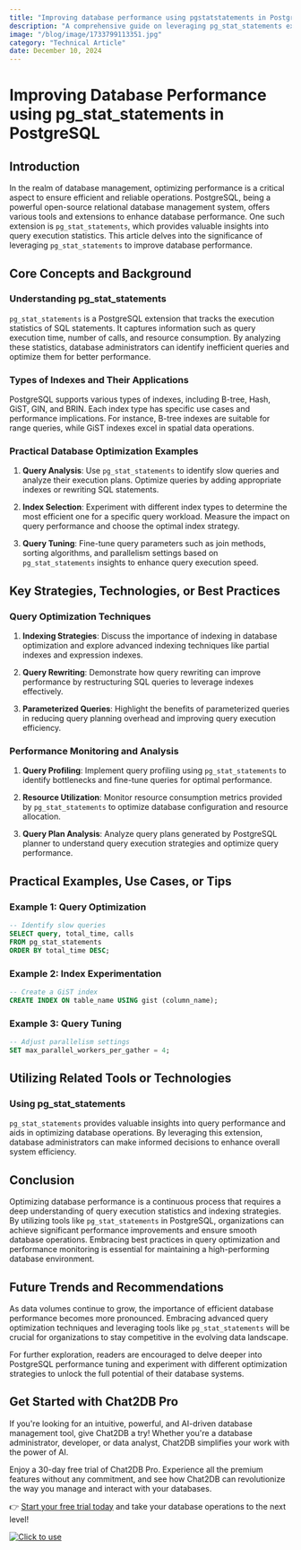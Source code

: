 ```yaml
---
title: "Improving database performance using pgstatstatements in PostgreSQL"
description: "A comprehensive guide on leveraging pg_stat_statements extension in PostgreSQL to enhance database performance."
image: "/blog/image/1733799113351.jpg"
category: "Technical Article"
date: December 10, 2024
---
```


# Improving Database Performance using pg_stat_statements in PostgreSQL


<Authors date="December 10, 2024">
  <Author name="Rowan Hill" link="https://chat2db.ai" />
</Authors>

## Introduction

In the realm of database management, optimizing performance is a critical aspect to ensure efficient and reliable operations. PostgreSQL, being a powerful open-source relational database management system, offers various tools and extensions to enhance database performance. One such extension is `pg_stat_statements`, which provides valuable insights into query execution statistics. This article delves into the significance of leveraging `pg_stat_statements` to improve database performance.

## Core Concepts and Background

### Understanding pg_stat_statements

`pg_stat_statements` is a PostgreSQL extension that tracks the execution statistics of SQL statements. It captures information such as query execution time, number of calls, and resource consumption. By analyzing these statistics, database administrators can identify inefficient queries and optimize them for better performance.

### Types of Indexes and Their Applications

PostgreSQL supports various types of indexes, including B-tree, Hash, GiST, GIN, and BRIN. Each index type has specific use cases and performance implications. For instance, B-tree indexes are suitable for range queries, while GiST indexes excel in spatial data operations.

### Practical Database Optimization Examples

1. **Query Analysis**: Use `pg_stat_statements` to identify slow queries and analyze their execution plans. Optimize queries by adding appropriate indexes or rewriting SQL statements.

2. **Index Selection**: Experiment with different index types to determine the most efficient one for a specific query workload. Measure the impact on query performance and choose the optimal index strategy.

3. **Query Tuning**: Fine-tune query parameters such as join methods, sorting algorithms, and parallelism settings based on `pg_stat_statements` insights to enhance query execution speed.

## Key Strategies, Technologies, or Best Practices

### Query Optimization Techniques

1. **Indexing Strategies**: Discuss the importance of indexing in database optimization and explore advanced indexing techniques like partial indexes and expression indexes.

2. **Query Rewriting**: Demonstrate how query rewriting can improve performance by restructuring SQL queries to leverage indexes effectively.

3. **Parameterized Queries**: Highlight the benefits of parameterized queries in reducing query planning overhead and improving query execution efficiency.

### Performance Monitoring and Analysis

1. **Query Profiling**: Implement query profiling using `pg_stat_statements` to identify bottlenecks and fine-tune queries for optimal performance.

2. **Resource Utilization**: Monitor resource consumption metrics provided by `pg_stat_statements` to optimize database configuration and resource allocation.

3. **Query Plan Analysis**: Analyze query plans generated by PostgreSQL planner to understand query execution strategies and optimize query performance.

## Practical Examples, Use Cases, or Tips

### Example 1: Query Optimization

```sql
-- Identify slow queries
SELECT query, total_time, calls
FROM pg_stat_statements
ORDER BY total_time DESC;
```

### Example 2: Index Experimentation

```sql
-- Create a GiST index
CREATE INDEX ON table_name USING gist (column_name);
```

### Example 3: Query Tuning

```sql
-- Adjust parallelism settings
SET max_parallel_workers_per_gather = 4;
```

## Utilizing Related Tools or Technologies

### Using pg_stat_statements

`pg_stat_statements` provides valuable insights into query performance and aids in optimizing database operations. By leveraging this extension, database administrators can make informed decisions to enhance overall system efficiency.

## Conclusion

Optimizing database performance is a continuous process that requires a deep understanding of query execution statistics and indexing strategies. By utilizing tools like `pg_stat_statements` in PostgreSQL, organizations can achieve significant performance improvements and ensure smooth database operations. Embracing best practices in query optimization and performance monitoring is essential for maintaining a high-performing database environment.

## Future Trends and Recommendations

As data volumes continue to grow, the importance of efficient database performance becomes more pronounced. Embracing advanced query optimization techniques and leveraging tools like `pg_stat_statements` will be crucial for organizations to stay competitive in the evolving data landscape.

For further exploration, readers are encouraged to delve deeper into PostgreSQL performance tuning and experiment with different optimization strategies to unlock the full potential of their database systems.

## Get Started with Chat2DB Pro

If you're looking for an intuitive, powerful, and AI-driven database management tool, give Chat2DB a try! Whether you're a database administrator, developer, or data analyst, Chat2DB simplifies your work with the power of AI.

Enjoy a 30-day free trial of Chat2DB Pro. Experience all the premium features without any commitment, and see how Chat2DB can revolutionize the way you manage and interact with your databases.

👉 [Start your free trial today](https://chat2db.ai/pricing) and take your database operations to the next level!


[![Click to use](/image/blog/bg/chat2db.jpg)](https://chat2db.ai/)
